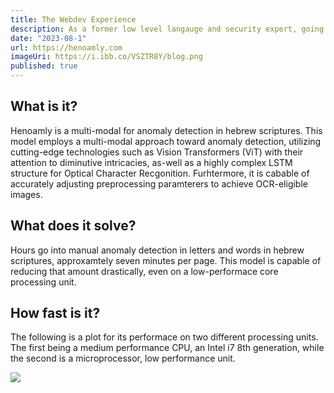 ```yaml
---
title: The Webdev Experience
description: As a former low level langauge and security expert, going into web developement felt unnatural. In this post I offer a unique outlook on the transition between kernel level developement and security scrutiny to the world of web developement, the developement of that which has plagued our lives inextricably.
date: "2023-08-1"
url: https://henoamly.com
imageUri: https://i.ibb.co/VSZTR8Y/blog.png
published: true
---
```



## What is it?

Henoamly is a multi-modal for anomaly detection in hebrew scriptures. This model employs a multi-modal approach toward anomaly detection, utilizing cutting-edge technologies such as Vision Transformers (ViT) with their attention to diminutive intricacies, as-well as a highly complex LSTM structure for Optical Character Recgonition. Furhtermore, it is cabable of accurately adjusting preprocessing paramterers to achieve OCR-eligible images.

## What does it solve?

Hours go into manual anomaly detection in letters and words in hebrew
scriptures, approxamtely seven minutes per page. This model is capable of reducing
that amount drastically, even on a low-performace core processing unit.

## How fast is it?

The following is a plot for its performace on two different processing units. The first being a medium performance
CPU, an Intel i7 8th generation, while the second is a microprocessor, low performance unit.

![](https://i.ibb.co/8n3Hc78/8d7ad52b-98c6-4746-bc18-b49ae8f74c45.png)



